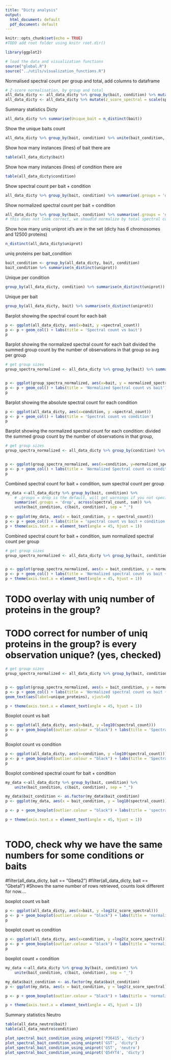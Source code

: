 ```yaml
---
title: "Dicty analysis"
output:
  html_document: default
  pdf_document: default
---
```


```r
knitr::opts_chunk$set(echo = TRUE)
#TODO add root folder using knitr root.dir()
```


```r
library(ggplot2)

# load the data and visualization functions
source("global.R")
source("../utils/visualization_functions.R")
```

Normalised spectral count per group and total, add columns to dataframe
```r
# Z-score normalisation, by group and total
all_data_dicty <- all_data_dicty %>% group_by(bait, condition) %>% mutate(grouped_z_score_spectral = scale(spectral_count))
all_data_dicty <- all_data_dicty %>% mutate(z_score_spectral = scale(spectral_count))
```


Summary statistics Dicty
```r
all_data_dicty %>% summarise(Unique_bait = n_distinct(bait))
```


Show the unique baits count
```r
all_data_dicty %>% group_by(bait, condition) %>% unite(bait_condition, c(bait, condition), sep = '_') %>% summarise(Unique_bait_condition = n_distinct(bait_condition))
```


Show how many instances (lines) of bait there are
```r
table(all_data_dicty$bait)
```

Show how many instances (lines) of condition there are
```r
table(all_data_dicty$condition)
```

Show spectral count per bait + condition
```r
all_data_dicty %>% group_by(bait, condition) %>% summarise(.groups = 'drop', across(spectral_count, sum))
```

Show normalized spectral count per bait + condition
```r
all_data_dicty %>% group_by(bait, condition) %>% summarise(.groups = 'drop', across(z_score_spectral, sum))
# this does not look correct, we shoudld normalize by total spectral count?
```

Show how many uniq uniprot id's are in the set (dicty has 6 chromosomes and 12500 proteins)
```r
n_distinct(all_data_dicty$uniprot)
```

uniq proteins per bait_condition
```r
bait_condition <- group_by(all_data_dicty, bait, condition)
bait_condition %>% summarise(n_distinct(uniprot))
```


Unique per condition
```r
group_by(all_data_dicty, condition) %>% summarise(n_distinct(uniprot))
```

Unique per bait
```r
group_by(all_data_dicty, bait) %>% summarise(n_distinct(uniprot))
```


Barplot showing the spectral count for each bait
```r
p <- ggplot(all_data_dicty, aes(x=bait, y =spectral_count))
p <- p + geom_col() + labs(title = 'Spectral count vs bait')
p
```


Barplot showing the normalized spectral count for each bait
divided the summed group count by the number of observations in that group so avg per group
```r
# get group sizes
group_spectra_normalized <- all_data_dicty %>% group_by(bait) %>% summarise(sum_spectra = sum(spectral_count), group_size = n(), normalized_spectra = sum(spectral_count/n()))


p <- ggplot(group_spectra_normalized, aes(x=bait, y = normalized_spectra))
p <- p + geom_col() + labs(title = 'Normalized Spectral count vs bait')
p
```


Barplot showing the absolute spectral count for each condition
```r
p <- ggplot(all_data_dicty, aes(x=condition, y =spectral_count))
p <- p + geom_col() + labs(title = 'Spectral count vs condition')
p
```

Barplot showing the normalized spectral count for each condition:
divided the summed group count by the number of observations in that group, 
```r

# get group sizes
group_spectra_normalized <- all_data_dicty %>% group_by(condition) %>% summarise(sum_spectra = sum(spectral_count), group_size = n(), normalized_spectra = sum(spectral_count/n()))


p <- ggplot(group_spectra_normalized, aes(x=condition, y=normalized_spectra))
p <- p + geom_col() + labs(title = 'Normalized Spectral count vs condition')
p
```



Combined spectral count for bait + condition, sum spectral count per group
```r
my_data <-all_data_dicty %>% group_by(bait, condition) %>% 
    # .groups = drop is the default, will get warnings if you not specify explicitly 
    summarise(.groups = 'drop', across(spectral_count, sum)) %>% 
    unite(bait_condition, c(bait, condition), sep = "_")
  
p <- ggplot(my_data, aes(x = bait_condition, y = spectral_count))
p <- p + geom_col() + labs(title = 'spectral count vs bait + condition')
p + theme(axis.text.x = element_text(angle = 45, hjust = 1))
```


Combined spectral count for bait + condition, sum normalized spectral count per group
```r
# get group sizes
group_spectra_normalized <- all_data_dicty %>% group_by(bait, condition) %>% summarise(sum_spectra = sum(spectral_count), group_size = n(), normalized_spectra = sum(spectral_count/n())) %>% unite(bait_condition, c(bait, condition), sep = "_")


p <- ggplot(group_spectra_normalized, aes(x = bait_condition, y = normalized_spectra))
p <- p + geom_col() + labs(title = 'Normalized spectral count vs bait + condition')
p + theme(axis.text.x = element_text(angle = 45, hjust = 1))
```

# TODO overlay with uniq number of proteins in the group?
# TODO correct for number of uniq proteins in the group? is every observation unique? (yes, checked)
```r
# get group sizes
group_spectra_normalized <- all_data_dicty %>% group_by(bait, condition) %>% summarise(sum_spectra = sum(spectral_count), group_size = n(), normalized_spectra = sum(spectral_count/n()), unique_proteins = n_distinct(uniprot)) %>% unite(bait_condition, c(bait, condition), sep = "_")


p <- ggplot(group_spectra_normalized, aes(x = bait_condition, y = normalized_spectra))
p <- p + geom_col() + labs(title = 'Normalized spectral count vs bait + condition') +
geom_text(aes(label=unique_proteins), vjust=0)

p + theme(axis.text.x = element_text(angle = 45, hjust = 1))
```


Boxplot count vs bait
```r
p <- ggplot(all_data_dicty, aes(x=bait, y =log10(spectral_count)))
p <- p + geom_boxplot(outlier.colour = "black") + labs(title = 'Spectral count vs bait')
p
```


Boxplot count vs condition
```r
p <- ggplot(all_data_dicty, aes(x=condition, y =log10(spectral_count)))
p <- p + geom_boxplot(outlier.colour = "black") + labs(title = 'Spectral count vs condition')
p
```


Boxplot combined spectral count for bait + condition
```r
my_data <-all_data_dicty %>% group_by(bait, condition) %>% 
    unite(bait_condition, c(bait, condition), sep = "_")

my_data$bait_condition <- as.factor(my_data$bait_condition)
p <- ggplot(my_data, aes(x = bait_condition, y = log10(spectral_count)))

p <- p + geom_boxplot(outlier.colour = "black") + labs(title = 'spectral count vs bait + condition')

p + theme(axis.text.x = element_text(angle = 45, hjust = 1))



```




# TODO, check why we have the same numbers for some conditions or baits
#filter(all_data_dicty, bait == "Gbeta2")
#filter(all_data_dicty, bait == "Gbeta1")
#Shows the same number of rows retrieved, counts look different for now....


boxplot count vs bait
```r
p <- ggplot(all_data_dicty, aes(x=bait, y =log2(z_score_spectral)))
p <- p + geom_boxplot(outlier.colour = "black") + labs(title = 'normalized Spectral count vs bait')
p
```


boxplot count vs condition
```r
p <- ggplot(all_data_dicty, aes(x=condition, y =log2(z_score_spectral)))
p <- p + geom_boxplot(outlier.colour = "black") + labs(title = 'normalized Spectral count vs condition')
p
```


boxplot count + condition
```r
my_data <-all_data_dicty %>% group_by(bait, condition) %>% 
    unite(bait_condition, c(bait, condition), sep = "_")

my_data$bait_condition <- as.factor(my_data$bait_condition)
p <- ggplot(my_data, aes(x = bait_condition, y = log2(z_score_spectral)))

p <- p + geom_boxplot(outlier.colour = "black") + labs(title = 'normalized spectral count vs bait + condition')

p + theme(axis.text.x = element_text(angle = 45, hjust = 1))


```






Summary statistics Neutro
```r
table(all_data_neutro$bait)
table(all_data_neutro$condition)


```


```r

plot_spectral_bait_condition_using_uniprot('P36415', 'dicty')
plot_spectral_bait_condition_using_uniprot('GST', 'dicty')
plot_spectral_bait_condition_using_uniprot('GST', 'neutro')
plot_spectral_bait_condition_using_uniprot('Q54YT4', 'dicty')

```
